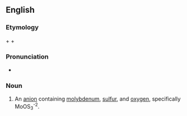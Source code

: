 ==English==

===Etymology===

{{term|oxy-|lang=en}} + {{term|thio-|lang=en}} + {{term|molybdate|lang=en}}

===Pronunciation===

* {{a|US}} {{IPA|ɑksiθaɪoʊˈmɔlɪbdeɪt|lang=en}}

===Noun===
{{en-noun}}

# An [[anion]] containing [[molybdenum]], [[sulfur]], and [[oxygen]], specifically MoOS<sub>3</sub><sup>-2</sup>.